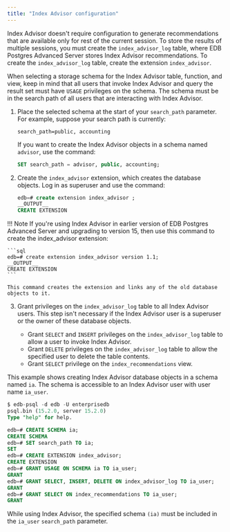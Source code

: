 ```yaml
---
title: "Index Advisor configuration"
---
```


<div id="index_advisor_configuration" class="registered_link"></div>

Index Advisor doesn't require configuration to generate recommendations that are available only for rest of the current session. To store the results of multiple sessions, you must create the `index_advisor_log` table, where EDB Postgres Advanced Server stores Index Advisor recommendations. To create the `index_advisor_log` table, create the extension `index_advisor`.

When selecting a storage schema for the Index Advisor table, function, and view, keep in mind that all users that invoke Index Advisor and query the result set must have `USAGE` privileges on the schema. The schema must be in the search path of all users that are interacting with Index Advisor.

1.  Place the selected schema at the start of your `search_path` parameter. For example, suppose your search path is currently:

    ```text
    search_path=public, accounting
    ```

    If you want to create the Index Advisor objects in a schema named `advisor`, use the command:

    ```sql
    SET search_path = advisor, public, accounting;
    ```

2.  Create the `index_advisor` extension, which creates the database objects. Log in as superuser and use the command:

    ```sql
    edb=# create extension index_advisor ;
    __OUTPUT__
    CREATE EXTENSION
    ```

!!! Note
    If you're using Index Advisor in earlier version of EDB Postgres Advanced Server and upgrading to version 15, then use this command to create the index_advisor extension:

    ```sql
    edb=# create extension index_advisor version 1.1;
    __OUTPUT__
    CREATE EXTENSION
    ```

    This command creates the extension and links any of the old database objects to it.
    
3.  Grant privileges on the `index_advisor_log` table to all Index Advisor users. This step isn't necessary if the Index Advisor user is a superuser or the owner of these database objects.

    -   Grant `SELECT` and `INSERT` privileges on the `index_advisor_log` table to allow a user to invoke Index Advisor.
    -   Grant `DELETE` privileges on the `index_advisor_log` table to allow the specified user to delete the table contents.
    -   Grant `SELECT` privilege on the `index_recommendations` view.

This example shows creating Index Advisor database objects in a schema named `ia`. The schema is accessible to an Index Advisor user with user name `ia_user`.

```sql
$ edb-psql -d edb -U enterprisedb
psql.bin (15.2.0, server 15.2.0)
Type "help" for help.

edb=# CREATE SCHEMA ia;
CREATE SCHEMA
edb=# SET search_path TO ia;
SET
edb=# CREATE EXTENSION index_advisor;
CREATE EXTENSION
edb=# GRANT USAGE ON SCHEMA ia TO ia_user;
GRANT
edb=# GRANT SELECT, INSERT, DELETE ON index_advisor_log TO ia_user;
GRANT
edb=# GRANT SELECT ON index_recommendations TO ia_user;
GRANT
```

While using Index Advisor, the specified schema `(ia)` must be included in the `ia_user` `search_path` parameter.
